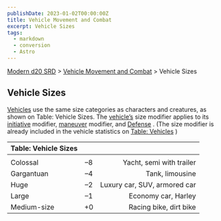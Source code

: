 ```yaml
---
publishDate: 2023-01-02T00:00:00Z
title: Vehicle Movement and Combat
excerpt: Vehicle Sizes
tags:
  - markdown
  - conversion
  - Astro
---
```


[Modern d20 SRD](/#modernD20) > [Vehicle Movement and Combat](modern-d20-srd-vehicle-movement-and-combat-index) > Vehicle Sizes

## Vehicle Sizes

[Vehicles](modern-d20-srd-equipment-equipment-vehicles)
use the same size categories as characters and creatures, as shown on Table: Vehicle Sizes. The
[vehicle’s](modern-d20-srd-equipment-equipment-vehicles)
size modifier applies to its
[initiative](modern-d20-srd-combat-initiative)
modifier,
[maneuver](modern-d20-srd-vehicle-movement-and-combat-simple-maneuvers)
modifier, and
[Defense](modern-d20-srd-combat-defense)
. (The size modifier is already included in the vehicle statistics on
[Table: Vehicles](modern-d20-srd-equipment-equipment-vehicles)
)

| Table: Vehicle Sizes |     |                              |
| :------------------- | :-: | ---------------------------: |
|                      |     |                              |
| Colossal             |  –8  |     Yacht, semi with trailer |
| Gargantuan           |  –4  |              Tank, limousine |
| Huge                 |  –2  | Luxury car, SUV, armored car |
| Large                |  –1  |          Economy car, Harley |
| Medium-size          | +0  |       Racing bike, dirt bike |
